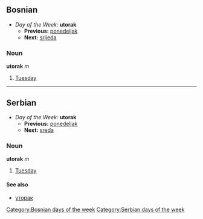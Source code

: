 ==Bosnian==
*''Day of the Week:'' '''utorak'''
**'''Previous:''' [[ponedeljak]]
**'''Next:''' [[srijeda]]
===Noun===
'''utorak''' ''m''
#[[Tuesday]]
[[Category:Bosnian days of the week]]
----

==Serbian==
*''Day of the Week:'' '''utorak'''
**'''Previous:''' [[ponedeljak]]
**'''Next:''' [[sreda]]
===Noun===
'''utorak''' ''m''
#[[Tuesday]]
====See also====
*[[уторак]]
[[Category:Serbian days of the week]]